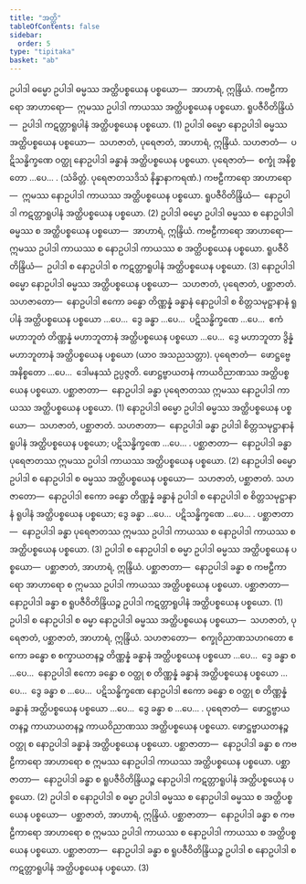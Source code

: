 ```yaml
---
title: "အတ္ထိ"
tableOfContents: false
sidebar:
  order: 5
type: "tipitaka"
basket: "ab"
---
```



<DynamicBreadcrumb />

<Division number="407">

<Paragraph number="3350">
ဥပါဒါ ဓမ္မော ဥပါဒါ ဓမ္မဿ အတ္ထိပစ္စယေန ပစ္စယော—  အာဟာရံ, ဣန္ဒြိယံ. <Emphasis>ကဗဠီကာရော အာဟာရော</Emphasis>—  ဣမဿ ဥပါဒါ ကာယဿ အတ္ထိပစ္စယေန ပစ္စယော. <Emphasis>ရူပဇီဝိတိန္ဒြိယံ</Emphasis>—  ဥပါဒါ ကဋတ္တာရူပါနံ အတ္ထိပစ္စယေန ပစ္စယော. (1)
</Paragraph>

<Paragraph number="3351">
ဥပါဒါ ဓမ္မော နောဥပါဒါ ဓမ္မဿ အတ္ထိပစ္စယေန ပစ္စယော—  သဟဇာတံ, ပုရေဇာတံ, အာဟာရံ, ဣန္ဒြိယံ. <Emphasis>သဟဇာတံ</Emphasis>—  ပဋိသန္ဓိက္ခဏေ ဝတ္ထု နောဥပါဒါ ခန္ဓာနံ အတ္ထိပစ္စယေန ပစ္စယော. <Emphasis>ပုရေဇာတံ</Emphasis>—  စက္ခုံ အနိစ္စတော …ပေ… . (သံခိတ္တံ. ပုရေဇာတသဒိသံ နိန္နာနာကရဏံ.) <Emphasis>ကဗဠီကာရော အာဟာရော</Emphasis>—  ဣမဿ နောဥပါဒါ ကာယဿ အတ္ထိပစ္စယေန ပစ္စယော. <Emphasis>ရူပဇီဝိတိန္ဒြိယံ</Emphasis>—  နောဥပါဒါ ကဋတ္တာရူပါနံ အတ္ထိပစ္စယေန ပစ္စယော. (2)
</Paragraph>

<Paragraph number="3352">
ဥပါဒါ ဓမ္မော ဥပါဒါ ဓမ္မဿ စ နောဥပါဒါ ဓမ္မဿ စ အတ္ထိပစ္စယေန ပစ္စယော—  အာဟာရံ, ဣန္ဒြိယံ. <Emphasis>ကဗဠီကာရော အာဟာရော</Emphasis>—  ဣမဿ ဥပါဒါ ကာယဿ စ နောဥပါဒါ ကာယဿ စ အတ္ထိပစ္စယေန ပစ္စယော. <Emphasis>ရူပဇီဝိတိန္ဒြိယံ</Emphasis>—  ဥပါဒါ စ နောဥပါဒါ စ ကဋတ္တာရူပါနံ အတ္ထိပစ္စယေန ပစ္စယော. (3)
</Paragraph>

</Division>
<Division number="408">

<Paragraph number="3353">
နောဥပါဒါ ဓမ္မော နောဥပါဒါ ဓမ္မဿ အတ္ထိပစ္စယေန ပစ္စယော—  သဟဇာတံ, ပုရေဇာတံ, ပစ္ဆာဇာတံ. <Emphasis>သဟဇာတော</Emphasis>—  နောဥပါဒါ ဧကော ခန္ဓော တိဏ္ဏန္နံ ခန္ဓာနံ နောဥပါဒါ စ စိတ္တသမုဋ္ဌာနာနံ ရူပါနံ အတ္ထိပစ္စယေန ပစ္စယော …ပေ…  ဒွေ ခန္ဓာ …ပေ…  ပဋိသန္ဓိက္ခဏေ …ပေ…  ဧကံ မဟာဘူတံ တိဏ္ဏန္နံ မဟာဘူတာနံ အတ္ထိပစ္စယေန ပစ္စယော …ပေ…  ဒွေ မဟာဘူတာ ဒွိန္နံ မဟာဘူတာနံ အတ္ထိပစ္စယေန ပစ္စယော (ယာဝ အသညသတ္တာ). <Emphasis>ပုရေဇာတံ</Emphasis>—  ဖောဋ္ဌဗ္ဗေ အနိစ္စတော …ပေ…  ဒေါမနဿံ ဥပ္ပဇ္ဇတိ. ဖောဋ္ဌဗ္ဗာယတနံ ကာယဝိညာဏဿ အတ္ထိပစ္စယေန ပစ္စယော. <Emphasis>ပစ္ဆာဇာတာ</Emphasis>—  နောဥပါဒါ ခန္ဓာ ပုရေဇာတဿ ဣမဿ နောဥပါဒါ ကာယဿ အတ္ထိပစ္စယေန ပစ္စယော. (1)
</Paragraph>

<Paragraph number="3354">
နောဥပါဒါ ဓမ္မော ဥပါဒါ ဓမ္မဿ အတ္ထိပစ္စယေန ပစ္စယော—  သဟဇာတံ, ပစ္ဆာဇာတံ. <Emphasis>သဟဇာတာ</Emphasis>—  နောဥပါဒါ ခန္ဓာ ဥပါဒါ စိတ္တသမုဋ္ဌာနာနံ ရူပါနံ အတ္ထိပစ္စယေန ပစ္စယော; ပဋိသန္ဓိက္ခဏေ …ပေ… . <Emphasis>ပစ္ဆာဇာတာ</Emphasis>—  နောဥပါဒါ ခန္ဓာ ပုရေဇာတဿ ဣမဿ ဥပါဒါ ကာယဿ အတ္ထိပစ္စယေန ပစ္စယော. (2)
</Paragraph>

<Paragraph number="3355">
နောဥပါဒါ ဓမ္မော ဥပါဒါ စ နောဥပါဒါ စ ဓမ္မဿ အတ္ထိပစ္စယေန ပစ္စယော—  သဟဇာတံ, ပစ္ဆာဇာတံ. <Emphasis>သဟဇာတော</Emphasis>—  နောဥပါဒါ ဧကော ခန္ဓော တိဏ္ဏန္နံ ခန္ဓာနံ ဥပါဒါ စ နောဥပါဒါ စ စိတ္တသမုဋ္ဌာနာနံ ရူပါနံ အတ္ထိပစ္စယေန ပစ္စယော; ဒွေ ခန္ဓာ …ပေ…  ပဋိသန္ဓိက္ခဏေ …ပေ… . <Emphasis>ပစ္ဆာဇာတာ</Emphasis>—  နောဥပါဒါ ခန္ဓာ ပုရေဇာတဿ ဣမဿ ဥပါဒါ ကာယဿ စ နောဥပါဒါ ကာယဿ စ အတ္ထိပစ္စယေန ပစ္စယော. (3)
</Paragraph>

</Division>
<Division number="409">

<Paragraph number="3356">
ဥပါဒါ စ နောဥပါဒါ စ ဓမ္မာ ဥပါဒါ ဓမ္မဿ အတ္ထိပစ္စယေန ပစ္စယော—  ပစ္ဆာဇာတံ, အာဟာရံ, ဣန္ဒြိယံ. <Emphasis>ပစ္ဆာဇာတာ</Emphasis>—  နောဥပါဒါ ခန္ဓာ စ ကဗဠီကာရော အာဟာရော စ ဣမဿ ဥပါဒါ ကာယဿ အတ္ထိပစ္စယေန ပစ္စယော. <Emphasis>ပစ္ဆာဇာတာ</Emphasis>—  နောဥပါဒါ ခန္ဓာ စ ရူပဇီဝိတိန္ဒြိယဉ္စ ဥပါဒါ ကဋတ္တာရူပါနံ အတ္ထိပစ္စယေန ပစ္စယော. (1)
</Paragraph>

<Paragraph number="3357">
ဥပါဒါ စ နောဥပါဒါ စ ဓမ္မာ နောဥပါဒါ ဓမ္မဿ အတ္ထိပစ္စယေန ပစ္စယော—  သဟဇာတံ, ပုရေဇာတံ, ပစ္ဆာဇာတံ, အာဟာရံ, ဣန္ဒြိယံ. <Emphasis>သဟဇာတော</Emphasis>—  စက္ခုဝိညာဏသဟဂတော ဧကော ခန္ဓော စ စက္ခာယတနဉ္စ တိဏ္ဏန္နံ ခန္ဓာနံ အတ္ထိပစ္စယေန ပစ္စယော …ပေ…  ဒွေ ခန္ဓာ စ …ပေ…  နောဥပါဒါ ဧကော ခန္ဓော စ ဝတ္ထု စ တိဏ္ဏန္နံ ခန္ဓာနံ အတ္ထိပစ္စယေန ပစ္စယော …ပေ…  ဒွေ ခန္ဓာ စ …ပေ…  ပဋိသန္ဓိက္ခဏေ နောဥပါဒါ ဧကော ခန္ဓော စ ဝတ္ထု စ တိဏ္ဏန္နံ ခန္ဓာနံ အတ္ထိပစ္စယေန ပစ္စယော …ပေ…  ဒွေ ခန္ဓာ စ …ပေ… . <Emphasis>ပုရေဇာတံ</Emphasis>—  ဖောဋ္ဌဗ္ဗာယတနဉ္စ ကာယာယတနဉ္စ ကာယဝိညာဏဿ အတ္ထိပစ္စယေန ပစ္စယော. ဖောဋ္ဌဗ္ဗာယတနဉ္စ ဝတ္ထု စ နောဥပါဒါ ခန္ဓာနံ အတ္ထိပစ္စယေန ပစ္စယော. <Emphasis>ပစ္ဆာဇာတာ</Emphasis>—  နောဥပါဒါ ခန္ဓာ စ ကဗဠီကာရော အာဟာရော စ ဣမဿ နောဥပါဒါ ကာယဿ အတ္ထိပစ္စယေန ပစ္စယော. <Emphasis>ပစ္ဆာဇာတာ</Emphasis>—  နောဥပါဒါ ခန္ဓာ စ ရူပဇီဝိတိန္ဒြိယဉ္စ နောဥပါဒါ ကဋတ္တာရူပါနံ အတ္ထိပစ္စယေန ပစ္စယော. (2)
</Paragraph>

<Paragraph number="3358">
ဥပါဒါ စ နောဥပါဒါ စ ဓမ္မာ ဥပါဒါ ဓမ္မဿ စ နောဥပါဒါ ဓမ္မဿ စ အတ္ထိပစ္စယေန ပစ္စယော—  ပစ္ဆာဇာတံ, အာဟာရံ, ဣန္ဒြိယံ. <Emphasis>ပစ္ဆာဇာတာ</Emphasis>—  နောဥပါဒါ ခန္ဓာ စ ကဗဠီကာရော အာဟာရော စ ဣမဿ ဥပါဒါ ကာယဿ စ နောဥပါဒါ ကာယဿ စ အတ္ထိပစ္စယေန ပစ္စယော. <Emphasis>ပစ္ဆာဇာတာ</Emphasis>—  နောဥပါဒါ ခန္ဓာ စ ရူပဇီဝိတိန္ဒြိယဉ္စ ဥပါဒါ စ နောဥပါဒါ စ ကဋတ္တာရူပါနံ အတ္ထိပစ္စယေန ပစ္စယော. (3)
</Paragraph>
</Division>